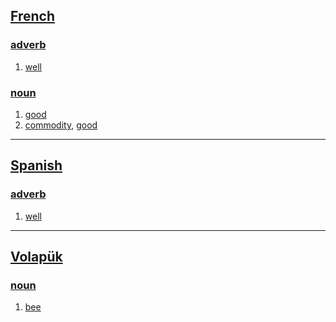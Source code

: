 == [[French]] ==
=== [[adverb]] ===
# [[well]]
=== [[noun]] ===
# [[good]]
# [[commodity]], [[good]]

----

== [[Spanish]] ==
=== [[adverb]] ===
# [[well]]

----

== [[Volapük]] == 
=== [[noun]] === 
# [[bee]]